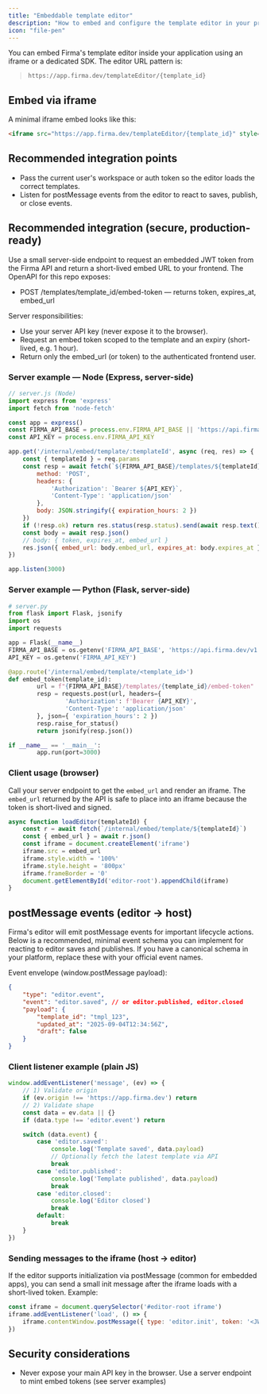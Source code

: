 ```yaml
---
title: "Embeddable template editor"
description: "How to embed and configure the template editor in your product."
icon: "file-pen"
---
```


You can embed Firma's template editor inside your application using an iframe or a dedicated SDK. The editor URL pattern is:

> `https://app.firma.dev/templateEditor/{template_id}`

## Embed via iframe

A minimal iframe embed looks like this:

```html
<iframe src="https://app.firma.dev/templateEditor/{template_id}" style="width:100%;height:800px;border:0;" allow="clipboard-write"></iframe>
```

## Recommended integration points

- Pass the current user's workspace or auth token so the editor loads the correct templates.
- Listen for postMessage events from the editor to react to saves, publish, or close events.

## Recommended integration (secure, production-ready)

Use a small server-side endpoint to request an embedded JWT token from the Firma API and return a short-lived embed URL to your frontend. The OpenAPI for this repo exposes:

- POST /templates/template_id/embed-token — returns  token, expires_at, embed_url

Server responsibilities:

- Use your server API key (never expose it to the browser).
- Request an embed token scoped to the template and an expiry (short-lived, e.g. 1 hour).
- Return only the embed_url (or token) to the authenticated frontend user.

### Server example — Node (Express, server-side)

```js
// server.js (Node)
import express from 'express'
import fetch from 'node-fetch'

const app = express()
const FIRMA_API_BASE = process.env.FIRMA_API_BASE || 'https://api.firma.dev/v1'
const API_KEY = process.env.FIRMA_API_KEY

app.get('/internal/embed/template/:templateId', async (req, res) => {
	const { templateId } = req.params
	const resp = await fetch(`${FIRMA_API_BASE}/templates/${templateId}/embed-token`, {
		method: 'POST',
		headers: {
			'Authorization': `Bearer ${API_KEY}`,
			'Content-Type': 'application/json'
		},
		body: JSON.stringify({ expiration_hours: 2 })
	})
	if (!resp.ok) return res.status(resp.status).send(await resp.text())
	const body = await resp.json()
	// body: { token, expires_at, embed_url }
	res.json({ embed_url: body.embed_url, expires_at: body.expires_at })
})

app.listen(3000)
```

### Server example — Python (Flask, server-side)

```py
# server.py
from flask import Flask, jsonify
import os
import requests

app = Flask(__name__)
FIRMA_API_BASE = os.getenv('FIRMA_API_BASE', 'https://api.firma.dev/v1')
API_KEY = os.getenv('FIRMA_API_KEY')

@app.route('/internal/embed/template/<template_id>')
def embed_token(template_id):
		url = f"{FIRMA_API_BASE}/templates/{template_id}/embed-token"
		resp = requests.post(url, headers={
				'Authorization': f'Bearer {API_KEY}',
				'Content-Type': 'application/json'
		}, json={ 'expiration_hours': 2 })
		resp.raise_for_status()
		return jsonify(resp.json())

if __name__ == '__main__':
		app.run(port=3000)
```

### Client usage (browser)

Call your server endpoint to get the `embed_url` and render an iframe. The `embed_url` returned by the API is safe to place into an iframe because the token is short-lived and signed.

```js
async function loadEditor(templateId) {
	const r = await fetch(`/internal/embed/template/${templateId}`)
	const { embed_url } = await r.json()
	const iframe = document.createElement('iframe')
	iframe.src = embed_url
	iframe.style.width = '100%'
	iframe.style.height = '800px'
	iframe.frameBorder = '0'
	document.getElementById('editor-root').appendChild(iframe)
}
```

## postMessage events (editor → host)

Firma's editor will emit postMessage events for important lifecycle actions. Below is a recommended, minimal event schema you can implement for reacting to editor saves and publishes. If you have a canonical schema in your platform, replace these with your official event names.

Event envelope (window.postMessage payload):

```json
{
	"type": "editor.event",
	"event": "editor.saved", // or editor.published, editor.closed
	"payload": {
		"template_id": "tmpl_123",
		"updated_at": "2025-09-04T12:34:56Z",
		"draft": false
	}
}
```

### Client listener example (plain JS)

```js
window.addEventListener('message', (ev) => {
	// 1) Validate origin
	if (ev.origin !== 'https://app.firma.dev') return
	// 2) Validate shape
	const data = ev.data || {}
	if (data.type !== 'editor.event') return

	switch (data.event) {
		case 'editor.saved':
			console.log('Template saved', data.payload)
			// Optionally fetch the latest template via API
			break
		case 'editor.published':
			console.log('Template published', data.payload)
			break
		case 'editor.closed':
			console.log('Editor closed')
			break
		default:
			break
	}
})
```

### Sending messages to the iframe (host → editor)

If the editor supports initialization via postMessage (common for embedded apps), you can send a small init message after the iframe loads with a short-lived token. Example:

```js
const iframe = document.querySelector('#editor-root iframe')
iframe.addEventListener('load', () => {
	iframe.contentWindow.postMessage({ type: 'editor.init', token: '<JWT_TOKEN>' }, 'https://app.firma.dev')
})
```

## Security considerations

- Never expose your main API key in the browser. Use a server endpoint to mint embed tokens (see server examples)